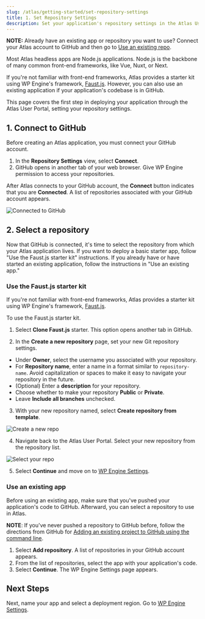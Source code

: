 ```yaml
---
slug: /atlas/getting-started/set-repository-settings
title: 1. Set Repository Settings
description: Set your application's repository settings in the Atlas User Portal.
---
```


**NOTE:** Already have an existing app or repository you want to use? Connect your Atlas account to GitHub and then go to [Use an existing repo](#use-an-existing-repo).

Most Atlas headless apps are Node.js applications. Node.js is the backbone of many common front-end frameworks, like Vue, Nuxt, or Next. 

If you're not familiar with front-end frameworks, Atlas provides a starter kit using WP Engine's framework, [Faust.js](https://faustjs.org/). However, you can also use an existing application if your application's codebase is in GitHub.

This page covers the first step in deploying your application through the Atlas User Portal, setting your repository settings.


## 1. Connect to GitHub

Before creating an Atlas application, you must connect your GitHub account.

1. In the **Repository Settings** view, select **Connect**. 
2. GitHub opens in another tab of your web browser. Give WP Engine permission to access your repositories.

After Atlas connects to your GitHub account, the **Connect** button indicates that you are **Connected**. A list of repositories associated with your GitHub account appears.

![Connected to GitHub](./assets/img/connect-to-github.png)

## 2. Select a repository 

Now that GitHub is connected, it's time to select the repository from which your Atlas application lives. If you want to deploy a basic starter app, follow "Use the Faust.js starter kit" instructions. If you already have or have started an existing application, follow the instructions in "Use an existing app."

### Use the Faust.js starter kit

If you're not familiar with front-end frameworks, Atlas provides a starter kit using WP Engine's framework, [Faust.js](https://faustjs.org/).

To use the Faust.js starter kit.

1. Select **Clone Faust.js** starter. This option opens another tab in GitHub.

2. In the **Create a new repository** page, set your new Git repository settings. 
  - Under **Owner**, select the username you associated with your repository.
  - For **Repository name**, enter a name in a format similar to `repository-name`. Avoid capitalization or spaces to make it easy to navigate your repository in the future.
  - (Optional) Enter a **description** for your repository.
  - Choose whether to make your repository **Public** or **Private**.
  - Leave **Include all branches** unchecked.

3. With your new repository named, select **Create repository from template**.

![Create a new repo](./assets/img/new-repo-screen.png)

4. Navigate back to the Atlas User Portal. Select your new repository from the repository list.

![Select your repo](./assets/img/new-repo-screen.png)

5. Select **Continue** and move on to [WP Engine Settings](./wpengine-settings).

### Use an existing app 

Before using an existing app, make sure that you've pushed your application's code to GitHub. Afterward, you can select a repository to use in Atlas. 

**NOTE**: If you've never pushed a repository to GitHub before, follow the directions from GitHub for [Adding an existing project to GitHub using the command line](https://docs.github.com/en/get-started/importing-your-projects-to-github/importing-source-code-to-github/adding-an-existing-project-to-github-using-the-command-line).

1. Select **Add repository**. A list of repositories in your GitHub account appears.
2. From the list of repositories, select the app with your application's code. 
3. Select **Continue**. The WP Engine Settings page appears.
   

## Next Steps

Next, name your app and select a deployment region. Go to [WP Engine Settings](./wpengine-settings).